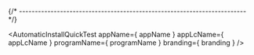 


{/* ------------------------------------------------------------------------ */}

<AutomaticInstallQuickTest
  appName={ appName }
  appLcName={ appLcName }
  programName={ programName }
  branding={ branding }
/>
